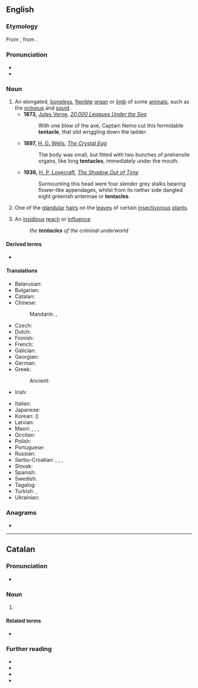 ==English==
{{wikipedia}}

===Etymology===
From {{etyl|NL.|en}} {{m|mul|tentāculum}}, from {{m|la|tentō}}.

===Pronunciation===
* {{IPA|en|/ˈtɛntəkəl/|/ˈtɛntɨkəl/}}
* {{audio|en|en-us-tentacle.ogg|Audio (US)}}

===Noun===
{{en-noun}}

# An elongated, [[boneless]], [[flexible]] [[organ]] or [[limb]] of some [[animal]]s, such as the [[octopus]] and [[squid]].
#* '''1873,''' [[s:Author:Jules Verne|Jules Verne]], ''[https://web.archive.org/web/20141009081751/http://etext.lib.virginia.edu/etcbin/ot2www-pubeng?specfile=%2Ftexts%2Fenglish%2Fmodeng%2Fpublicsearch%2Fmodengpub.o2w 20,000 Leagues Under the Sea]''
#*: With one blow of the axe, Captain Nemo cut this formidable '''tentacle''', that slid wriggling down the ladder.
#* '''1897,''' [[s:Author:H._G._Wells|H. G. Wells]], ''[[s:The_Crystal_Egg|The Crystal Egg]]''
#*: The body was small, but fitted with two bunches of prehensile organs, like long '''tentacles''', immediately under the mouth.
#* '''1936,''' [[s:Author:Howard_Phillips_Lovecraft|H. P. Lovecraft]], ''[[s:The_Shadow_Out_of_Time/Chapter_4|The Shadow Out of Time]]''
#*: Surmounting this head were four slender grey stalks bearing flower-like appendages, whilst from its nether side dangled eight greenish antennae or '''tentacles'''.
# {{lb|en|botany}} One of the [[glandular]] [[hair]]s on the [[leaf|leaves]] of certain [[insectivorous]] [[plant]]s.
# {{lb|en|figurative}} An [[insidious]] [[reach]] or [[influence]].
#: ''the '''tentacles''' of the criminal underworld''

====Derived terms====
* {{l|en|tentacular}}

====Translations====
{{trans-top|elongated, boneless, flexible appendage}}
* Belarusian: {{t|be|шчу́пальца|n}}
* Bulgarian: {{t+|bg|пипа́ло|n}}
* Catalan: {{t+|ca|tentacle|m}}
* Chinese:
*: Mandarin: {{t+|cmn|觸手|sc=Hani}}, {{t+|cmn|触手|tr=chùshǒu|sc=Hani}}
* Czech: {{t+|cs|chapadlo|n}}
* Dutch: {{t+|nl|tentakel|n}}
* Finnish: {{t+|fi|lonkero}}
* French: {{t+|fr|tentacule|m}}
* Galician: {{t|gl|tentáculo|m}}
* Georgian: {{t|ka|საცეცი|sc=Geor}}
* German: {{t+|de|Tentakel|m}}
* Greek: {{t+|el|πλοκάμι|n}}
*: Ancient: {{t|grc|ὄστλιγξ|f}}
* Irish: {{t|ga|adharcán|m}}
{{trans-mid}}
* Italian: {{t+|it|tentacolo|m}}
* Japanese: {{t|ja|触手|tr=しょくしゅ, shokushu|sc=Jpan}}
* Korean: {{t+|ko|촉수}} ({{t+|ko|觸手}})
* Latvian: {{t|lv|tausteklis|m}}
* Maori: {{t|mi|kāwai}}, {{t|mi|wekeweke}}, {{t|mi|ngongotua}}, {{t|mi|patapata}}
* Occitan: {{t|oc|tentacul|m}}
* Polish: {{t|pl|macka|f}}
* Portuguese: {{t+|pt|tentáculo|m}}
* Russian: {{t+|ru|щу́пальце|n}}
* Serbo-Croatian: {{t+|sh|pipak|m}}, {{t|sh|pipaljka|f}}, {{t|sh|пипак|m}}, {{t|sh|пипаљка|f}}
* Slovak: {{t|sk|chápadlo|n}}
* Spanish: {{t|es|tentáculo|m}}
* Swedish: {{t+|sv|tentakel|c}}
* Tagalog: {{t|tl|galamay}}
* Turkish: {{t+|tr|dokunaç}}, {{t|tr|tentakül}}
* Ukrainian: {{t|uk|щу́пальце|n}}
{{trans-bottom}}

===Anagrams===
* {{anagrams|en|a=aceelntt|ectental|electant}}

----

==Catalan==

===Pronunciation===
* {{ca-IPA}}

===Noun===
{{ca-noun|m}}

# {{l|en|tentacle}}

====Related terms====
* {{l|ca|tentacular}}

===Further reading===
* {{R:IEC2}}
* {{R:GDLC}}
* {{R:DNV}}
* {{R:DCVB}}